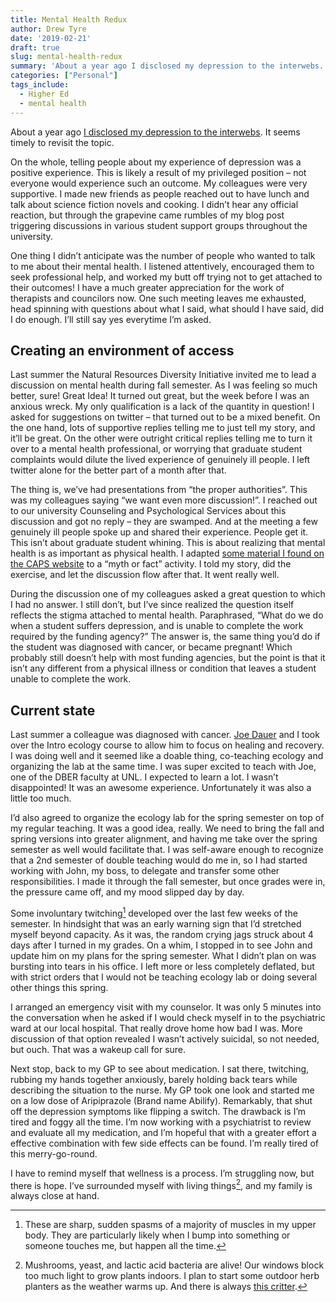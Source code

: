 ```yaml
---
title: Mental Health Redux
author: Drew Tyre
date: '2019-02-21'
draft: true
slug: mental-health-redux
summary: 'About a year ago I disclosed my depression to the interwebs. It seems timely to revisit the topic.'
categories: ["Personal"]
tags_include:
  - Higher Ed
  - mental health
---
```


About a year ago [I disclosed my depression to the interwebs](https://drewtyre.rbind.io/mental-health/). 
It seems timely to revisit the topic.

On the whole, telling people about my experience of depression was a positive 
experience. This is likely a result of my privileged position -- not everyone
would experience such an outcome. My colleagues were very supportive. 
I made new friends as people reached out to have lunch and talk about science 
fiction novels and cooking. I didn't hear any official reaction, but through the
grapevine came rumbles of my blog post triggering discussions in various student
support groups throughout the university.

One thing I didn't anticipate was the number of people who wanted to talk to me 
about their mental health. I listened attentively, encouraged them to seek 
professional help, and worked my butt off trying not to get attached to their 
outcomes! I have a much greater appreciation for the work of therapists and 
councilors now. One such meeting leaves me exhausted, head spinning with 
questions about what I said, what should I have said, did I do enough. I'll still say 
yes everytime I'm asked. 

## Creating an environment of access

Last summer the Natural Resources Diversity Initiative invited me to lead a 
discussion on mental health during fall semester. As I was feeling so much better, 
sure! Great Idea! It turned out great, but the week before I was an anxious wreck. My only 
qualification is a lack of the quantity in question! I asked for suggestions on
twitter -- that turned out to be a mixed benefit. On the one hand, lots of 
supportive replies telling me to just tell my story, and it'll be great. On the 
other were outright critical replies telling me to turn it over to a mental 
health professional, or worrying that graduate student complaints would dilute the lived 
experience of genuinely ill people. I left twitter alone for the better part of
a month after that. 

The thing is, we've had presentations from "the proper authorities". This was my
colleagues saying "we want even more discussion!". I reached out to our university 
Counseling and Psychological Services about this discussion and got no reply -- 
they are swamped. And at the 
meeting a few genuinely ill people spoke up and shared their experience. People 
get it. This isn't about graduate student whining. This is about realizing that 
mental health is as important as physical health. I adapted [some material I 
found on the CAPS website](https://caps.unl.edu/big-red-folder) to a "myth or fact" 
activity. I told my story, did the exercise, and let the discussion flow after 
that. It went really well. 

During the discussion one of my colleagues asked a great question to which I had 
no answer. I still don't, but I've since realized the question itself reflects the
stigma attached to mental health. Paraphrased, "What do we do when a student suffers 
depression, and is unable to complete the work required by the funding agency?" 
The answer is, the same thing you'd do if the student was diagnosed with cancer,
or became pregnant! Which probably still doesn't help with most funding agencies,
but the point is that it isn't any different from a physical illness or condition
that leaves a student unable to complete the work. 

## Current state

Last summer a colleague was diagnosed with cancer. 
[Joe Dauer](http://snr.unl.edu/aboutus/who/people/faculty-member.asp?pid=1921) and I took over 
the Intro ecology course to allow him to focus on healing and recovery. I was doing well
and it seemed like a doable thing, co-teaching ecology and organizing the lab at
the same time. I was super excited to teach
with Joe, one of the DBER faculty at UNL. I expected to learn a lot. I wasn't 
disappointed! It was an awesome experience. Unfortunately it was also a little too
much.  

I'd also agreed to organize the ecology lab for the spring semester on top of my regular
teaching. It was a good idea, really. We need to bring the fall and spring versions
into greater alignment, and having me take over the spring semester as well
would facilitate that. I was self-aware enough to recognize that a 2nd semester 
of double teaching would do me in, so I had started working with John, my boss, to delegate
and transfer some other responsibilities. I made it through the fall semester, but 
once grades were in, the pressure came off, and my mood slipped day by day. 

Some involuntary twitching[^twitch] developed over the last few weeks of the semester.
In hindsight that was an early warning sign that I'd stretched myself beyond
capacity. As it was, the random crying jags struck about 4 days after I turned in
my grades. On a whim, I stopped in to see John and update him on my plans for the 
spring semester. What I didn't plan on was bursting into tears in his office.
I left more or less completely deflated, but with strict orders that I would
not be teaching ecology lab or doing several other things this spring. 

I arranged an emergency visit with my counselor. It was only 5 minutes into the 
conversation when he asked if I would check myself in to the psychiatric ward at
our local hospital. That really drove home how bad I was. More discussion
of that option revealed I wasn't actively suicidal, so not needed, but ouch. 
That was a wakeup call for sure. 

Next stop, back to my GP to see about medication. I sat there, twitching, rubbing my hands
together anxiously, barely holding back tears while describing the situation to
the nurse. My GP took one look and started me on a low dose of Aripiprazole (Brand name Abilify). 
Remarkably, that shut off the depression symptoms like flipping a switch. The drawback is I'm 
tired and foggy all the time. I'm now working with a psychiatrist to review and
evaluate all my medication, and I'm hopeful that with a greater effort a 
effective combination with few side effects can be found. I'm really tired of
this merry-go-round. 

I have to remind myself that wellness is a process. I'm struggling now, but 
there is hope. I've surrounded myself with living things[^things], and my 
family is always close at hand. 

[^twitch]: These are sharp, sudden spasms of a majority of muscles in my upper body.
They are particularly likely when I bump into something or someone touches me, but
happen all the time. 

[^things]: Mushrooms, yeast, and lactic acid bacteria are alive! Our windows 
block too much light to grow plants indoors. I plan to start some outdoor herb 
planters as the weather warms up. And there is always 
[this critter](https://flic.kr/p/2ec3evR).

